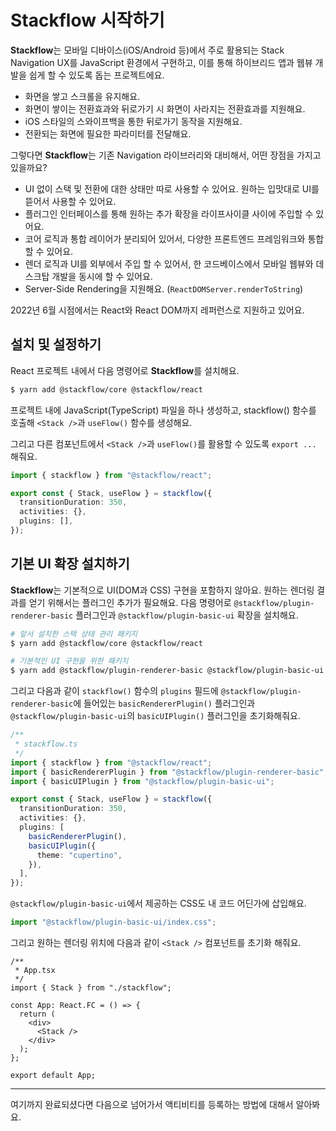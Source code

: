 
# Stackflow 시작하기

<Demo />

**Stackflow**는 모바일 디바이스(iOS/Android 등)에서 주로 활용되는 Stack Navigation UX를 JavaScript 환경에서 구현하고, 이를 통해 하이브리드 앱과 웹뷰 개발을 쉽게 할 수 있도록 돕는 프로젝트에요.

- 화면을 쌓고 스크롤을 유지해요.
- 화면이 쌓이는 전환효과와 뒤로가기 시 화면이 사라지는 전환효과를 지원해요.
- iOS 스타일의 스와이프백을 통한 뒤로가기 동작을 지원해요.
- 전환되는 화면에 필요한 파라미터를 전달해요.

그렇다면 **Stackflow**는 기존 Navigation 라이브러리와 대비해서, 어떤 장점을 가지고 있을까요?

- UI 없이 스택 및 전환에 대한 상태만 따로 사용할 수 있어요. 원하는 입맛대로 UI를 뜯어서 사용할 수 있어요.
- 플러그인 인터페이스를 통해 원하는 추가 확장을 라이프사이클 사이에 주입할 수 있어요.
- 코어 로직과 통합 레이어가 분리되어 있어서, 다양한 프론트엔드 프레임워크와 통합할 수 있어요.
- 렌더 로직과 UI를 외부에서 주입 할 수 있어서, 한 코드베이스에서 모바일 웹뷰와 데스크탑 개발을 동시에 할 수 있어요.
- Server-Side Rendering을 지원해요. (`ReactDOMServer.renderToString`)

<Callout emoji="💡">
  2022년 6월 시점에서는 React와 React DOM까지 레퍼런스로 지원하고 있어요.
</Callout>

## 설치 및 설정하기

React 프로젝트 내에서 다음 명령어로 **Stackflow**를 설치해요.

```bash
$ yarn add @stackflow/core @stackflow/react
```

프로젝트 내에 JavaScript(TypeScript) 파일을 하나 생성하고, stackflow() 함수를 호출해 `<Stack />`과 `useFlow()` 함수를 생성해요.

그리고 다른 컴포넌트에서 `<Stack />`과 `useFlow()`를 활용할 수 있도록 `export ...` 해줘요.

```typescript
import { stackflow } from "@stackflow/react";

export const { Stack, useFlow } = stackflow({
  transitionDuration: 350,
  activities: {},
  plugins: [],
});
```

## 기본 UI 확장 설치하기

**Stackflow**는 기본적으로 UI(DOM과 CSS) 구현을 포함하지 않아요. 원하는 렌더링 결과를 얻기 위해서는 플러그인 추가가 필요해요. 다음 명령어로 `@stackflow/plugin-renderer-basic` 플러그인과 `@stackflow/plugin-basic-ui` 확장을 설치해요.

```bash
# 앞서 설치한 스택 상태 관리 패키지
$ yarn add @stackflow/core @stackflow/react

# 기본적인 UI 구현을 위한 패키지
$ yarn add @stackflow/plugin-renderer-basic @stackflow/plugin-basic-ui
```

그리고 다음과 같이 `stackflow()` 함수의 `plugins` 필드에 `@stackflow/plugin-renderer-basic`에 들어있는 `basicRendererPlugin()` 플러그인과 `@stackflow/plugin-basic-ui`의 `basicUIPlugin()` 플러그인을 초기화해줘요.

```typescript
/**
 * stackflow.ts
 */
import { stackflow } from "@stackflow/react";
import { basicRendererPlugin } from "@stackflow/plugin-renderer-basic";
import { basicUIPlugin } from "@stackflow/plugin-basic-ui";

export const { Stack, useFlow } = stackflow({
  transitionDuration: 350,
  activities: {},
  plugins: [
    basicRendererPlugin(),
    basicUIPlugin({
      theme: "cupertino",
    }),
  ],
});
```

`@stackflow/plugin-basic-ui`에서 제공하는 CSS도 내 코드 어딘가에 삽입해요.

```typescript
import "@stackflow/plugin-basic-ui/index.css";
```

그리고 원하는 렌더링 위치에 다음과 같이 `<Stack />` 컴포넌트를 초기화 해줘요.

```tsx
/**
 * App.tsx
 */
import { Stack } from "./stackflow";

const App: React.FC = () => {
  return (
    <div>
      <Stack />
    </div>
  );
};

export default App;
```

---

여기까지 완료되셨다면 다음으로 넘어가서 액티비티를 등록하는 방법에 대해서 알아봐요.
